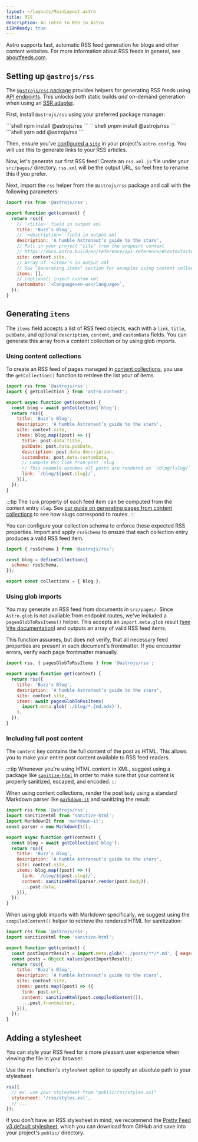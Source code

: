 ```yaml
---
layout: ~/layouts/MainLayout.astro
title: RSS
description: An intro to RSS in Astro
i18nReady: true
---
```



Astro supports fast, automatic RSS feed generation for blogs and other content websites. For more information about RSS feeds in general, see [aboutfeeds.com](https://aboutfeeds.com/).

## Setting up `@astrojs/rss`

The [`@astrojs/rss` package](https://github.com/withastro/astro/tree/main/packages/astro-rss) provides helpers for generating RSS feeds using [API endpoints](/en/core-concepts/endpoints/#static-file-endpoints). This unlocks both static builds _and_ on-demand generation when using an [SSR adapter](/en/guides/server-side-rendering/#adding-an-adapter).

First, install `@astrojs/rss` using your preferred package manager:

<PackageManagerTabs>
  <Fragment slot="npm">
  ```shell
  npm install @astrojs/rss
  ```
  </Fragment>
  <Fragment slot="pnpm">
  ```shell
  pnpm install @astrojs/rss
  ```
  </Fragment>
  <Fragment slot="yarn">
  ```shell
  yarn add @astrojs/rss
  ```
  </Fragment>
</PackageManagerTabs>

Then, ensure you've [configured a `site`](/en/reference/configuration-reference/#site) in your project's `astro.config`. You will use this to generate links to your RSS articles.

Now, let's generate our first RSS feed! Create an `rss.xml.js` file under your `src/pages/` directory. `rss.xml` will be the output URL, so feel free to rename this if you prefer.

Next, import the `rss` helper from the `@astrojs/rss` package and call with the following parameters:

```js title="src/pages/rss.xml.js"
import rss from '@astrojs/rss';

export function get(context) {
  return rss({
    // `<title>` field in output xml
    title: 'Buzz’s Blog',
    // `<description>` field in output xml
    description: 'A humble Astronaut’s guide to the stars',
    // Pull in your project "site" from the endpoint context
    // https://docs.astro.build/en/reference/api-reference/#contextsite
    site: context.site,
    // Array of `<item>`s in output xml
    // See "Generating items" section for examples using content collections and glob imports
    items: [],
    // (optional) inject custom xml
    customData: `<language>en-us</language>`,
  });
}
```

## Generating `items`

The `items` field accepts a list of RSS feed objects, each with a `link`, `title`, `pubDate`, and optional `description`, `content`, and `customData` fields. You can generate this array from a content collection or by using glob imports.

### Using content collections

To create an RSS feed of pages managed in [content collections](/en/guides/content-collections/), you use the `getCollection()` function to retrieve the list your of items.


```js title="src/pages/rss.xml.js" "items:" "const blog = await getCollection('blog');"
import rss from '@astrojs/rss';
import { getCollection } from 'astro:content';

export async function get(context) {
  const blog = await getCollection('blog');
  return rss({
    title: 'Buzz’s Blog',
    description: 'A humble Astronaut’s guide to the stars',
    site: context.site,
    items: blog.map((post) => ({
      title: post.data.title,
      pubDate: post.data.pubDate,
      description: post.data.description,
      customData: post.data.customData,
      // Compute RSS link from post `slug`
      // This example assumes all posts are rendered as `/blog/[slug]` routes
      link: `/blog/${post.slug}/`,
    })),
  });
}
```

:::tip
The `link` property of each feed item can be computed from the content entry `slug`. See [our guide on generating pages from content collections](/en/guides/content-collections/#generating-pages-from-content-collections) to see how slugs correspond to routes.
:::

You can configure your collection schema to enforce these expected RSS properties. Import and apply `rssSchema` to ensure that each collection entry produces a valid RSS feed item.

```js title="src/content/config.ts" "rssSchema"
import { rssSchema } from '@astrojs/rss';

const blog = defineCollection({
  schema: rssSchema,
});

export const collections = { blog };
```

### Using glob imports

You may generate an RSS feed from documents in `src/pages/`. Since `Astro.glob` is not available from endpoint routes, we've included a `pagesGlobToRssItems()` helper. This accepts an `import.meta.glob` result ([see Vite documentation](https://vitejs.dev/guide/features.html#glob-import)) and outputs an array of valid RSS feed items.

This function assumes, but does not verify, that all necessary feed properties are present in each document's frontmatter. If you encounter errors, verify each page frontmatter manually.

```js title="src/pages/rss.xml.js" "pagesGlobToRssItems" "await pagesGlobToRssItems("
import rss, { pagesGlobToRssItems } from '@astrojs/rss';

export async function get(context) {
  return rss({
    title: 'Buzz’s Blog',
    description: 'A humble Astronaut’s guide to the stars',
    site: context.site,
    items: await pagesGlobToRssItems(
      import.meta.glob('./blog/*.{md,mdx}'),
    ),
  });
}
```

### Including full post content

<Since v="1.6.14" />

The `content` key contains the full content of the post as HTML. This allows you to make your entire post content available to RSS feed readers.

:::tip
Whenever you're using HTML content in XML, suggest using a package like [`sanitize-html`](https://www.npmjs.com/package/sanitize-html) in order to make sure that your content is properly sanitized, escaped, and encoded.
:::

When using content collections, render the post `body` using a standard Markdown parser like [`markdown-it`](https://github.com/markdown-it/markdown-it) and sanitizing the result:

```js title="src/pages/rss.xml.js" ins={2, 3, 4, 14}
import rss from '@astrojs/rss';
import sanitizeHtml from 'sanitize-html';
import MarkdownIt from 'markdown-it';
const parser = new MarkdownIt();

export async function get(context) {
  const blog = await getCollection('blog');
  return rss({
    title: 'Buzz’s Blog',
    description: 'A humble Astronaut’s guide to the stars',
    site: context.site,
    items: blog.map((post) => ({
      link: `/blog/${post.slug}/`,
      content: sanitizeHtml(parser.render(post.body)),
      ...post.data,
    })),
  });
}
```

When using glob imports with Markdown specifically, we suggest using the `compiledContent()` helper to retrieve the rendered HTML for sanitization:

```js title="src/pages/rss.xml.js" ins={2, 13}
import rss from '@astrojs/rss';
import sanitizeHtml from 'sanitize-html';

export function get(context) {
  const postImportResult = import.meta.glob('../posts/**/*.md', { eager: true }); 
  const posts = Object.values(postImportResult);
  return rss({
    title: 'Buzz’s Blog',
    description: 'A humble Astronaut’s guide to the stars',
    site: context.site,
    items: posts.map((post) => ({
      link: post.url,
      content: sanitizeHtml(post.compiledContent()),
      ...post.frontmatter,
    })),
  });
}
```

## Adding a stylesheet

You can style your RSS feed for a more pleasant user experience when viewing the file in your browser.

Use the `rss` function's `stylesheet` option to specify an absolute path to your stylesheet.

```js
rss({
  // ex. use your stylesheet from "public/rss/styles.xsl"
  stylesheet: '/rss/styles.xsl',
  // ...
});
```

If you don't have an RSS stylesheet in mind, we recommend the [Pretty Feed v3 default stylesheet](https://github.com/genmon/aboutfeeds/blob/main/tools/pretty-feed-v3.xsl), which you can download from GitHub and save into your project's `public/` directory.
